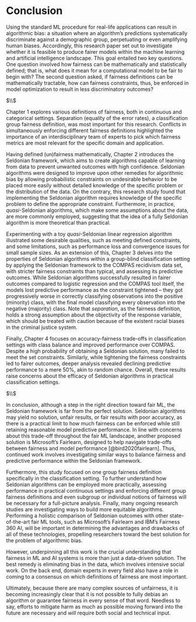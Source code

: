 # Conclusion {#conclusion}

Using the standard ML procedure for real-life applications can result in algorithmic bias: a situation where an algorithm’s predictions systematically discriminate against a demographic group, perpetuating or even amplifying human biases. Accordingly, this research paper set out to investigate whether it is feasible to produce fairer models within the machine learning and artificial intelligence landscape. This goal entailed two key questions. One question involved how fairness can be mathematically and statistically defined; that is, what does it mean for a computational model to be fair to begin with? The second question asked, if fairness definitions can be mathematically tractable, how can fairness constraints, thus, be enforced in model optimization to result in less discriminatory outcomes?

$\\$

Chapter 1 explores various definitions of fairness, both in continuous and categorical settings. Separation (equality of the error rates), a classification group fairness definition, was most important for this research. Conflicts in simultaneously enforcing different fairness definitions highlighted the importance of an interdisciplinary team of experts to pick which fairness metrics are most relevant for the specific domain and application. 

Having defined (un)fairness mathematically, Chapter 2 introduces the Seldonian framework, which aims to create algorithms capable of learning from data to prevent unwanted outcomes with high confidence. Seldonian algorithms were designed to improve upon other remedies for algorithmic bias by allowing probabilistic constraints on undesirable behavior to be placed more easily without detailed knowledge of the specific problem or the distribution of the data. On the contrary, this research study found that implementing the Seldonian algorithm requires knowledge of the specific problem to define the appropriate constraint. Furthermore, in practice, $\textit{quasi}$-Seldonian algorithms, which make some assumptions about the data, are more commonly employed, suggesting that the idea of a fully Seldonian algorithm is more theoretical than practical. 

Experimenting with a toy $\textit{quasi}$-Seldonian linear regression algorithm illustrated some desirable qualities, such as meeting defined constraints, and some limitations, such as performance loss and convergence issues for small sample sizes. As an extension of this, Chapter 3 delves into the properties of Seldonian algorithms within a group-blind classification setting by applying the Seldonian framework to the COMPAS recidivism data set, with stricter fairness constraints than typical, and assessing its predictive outcomes. While Seldonian algorithms successfully resulted in fairer outcomes compared to logistic regression and the COMPAS tool itself, the models lost predictive performance as the constraint tightened -- they got progressively worse in correctly classifying observations into the positive (minority) class, with the final model classifying every observation into the negative (majority) class. Note that $\textit{separation}$, as the fairness definition, holds a strong assumption about the objectivity of the response variable, which should be treated with caution because of the existent racial biases in the criminal justice system.

Finally, Chapter 4 focuses on accuracy-fairness trade-offs in classification settings with class balance and improved performance over COMPAS. Despite a high probability of obtaining a Seldonian solution, many failed to meet the set constraints. Similarly, while tightening the fairness constraints led to fairer outcomes, deeper analysis revealed declining predictive performance to a mere 50%, akin to random chance. Overall, these results raise concerns about the efficacy of Seldonian algorithms in practical classification settings.

$\\$

In conclusion, although a step in the right direction toward fair ML, the Seldonian framework is far from the perfect solution. Seldonian algorithms may yield no solution, unfair results, or fair results with poor accuracy, as there is a practical limit to how much fairness can be enforced while still retaining reasonable model predictive performance. In line with concerns about this trade-off throughout the fair ML landscape, another proposed solution is Microsoft's Fairlearn, designed to help navigate trade-offs between fairness and model performance [@bird2020fairlearn]. Thus, continued work involves investigating similar ways to balance fairness and predictive performance within the Seldonian framework.

Furthermore, this study focused on one group fairness definition specifically in the classification setting. To further understand how Seldonian algorithms can be employed more practically, assessing performance in practical continuous settings and enforcing different group fairness definitions and even subgroup or individual notions of fairness will be necessary for a full-picture analysis. Finally, many ongoing research studies are investigating ways to build more equitable algorithms. Performing a holistic comparison of Seldonian outcomes with other state-of-the-art fair ML tools, such as Microsoft's Fairlearn and IBM's Fairness 360 AI, will be important in determining the advantages and drawbacks of all of these technologies, propelling researchers toward the best solution for the problem of algorithmic bias. 

However, underpinning all this work is the crucial understanding that fairness in ML and AI systems is more than just a data-driven solution. The best remedy is eliminating bias in the data, which involves intensive social work. On the back end, domain experts in every field also have a role in coming to a consensus on which definitions of fairness are most important. 

Ultimately, because there are many complex sources of unfairness, it is becoming increasingly clear that it is not possible to fully debias an algorithm or guarantee fairness in every sense of that word. Needless to say, efforts to mitigate harm as much as possible moving forward into the future are necessary and $\textit{will}$ require both social and technical input.


